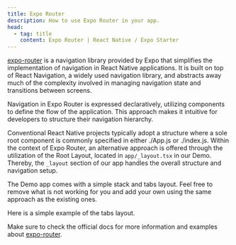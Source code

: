 ```yaml
---
title: Expo Router
description: How to use Expo Router in your app.
head:
  - tag: title
    content: Expo Router | React Native / Expo Starter
---
```



[expo-router](https://docs.expo.dev/router/introduction/) is a navigation library provided by Expo that simplifies the implementation of navigation in React Native applications. It is built on top of React Navigation, a widely used navigation library, and abstracts away much of the complexity involved in managing navigation state and transitions between screens.

Navigation in Expo Router is expressed declaratively, utilizing components to define the flow of the application. This approach makes it intuitive for developers to structure their navigation hierarchy.

Conventional React Native projects typically adopt a structure where a sole root component is commonly specified in either ./App.js or ./index.js. Within the context of Expo Router, an alternative approach is offered through the utilization of the Root Layout, located in `app/_layout.tsx` in our Demo. Thereby, the `_layout` section of our app handles the overall structure and navigation setup.

<CodeBlock file="src/app/_layout.tsx" />

The Demo app comes with a simple stack and tabs layout. Feel free to remove what is not working for you and add your own using the same approach as the existing ones.

Here is a simple example of the tabs layout.

<CodeBlock file="src/app/(app)/_layout.tsx" />

Make sure to check the official docs for more information and examples about [expo-router](https://docs.expo.dev/router/introduction/).
